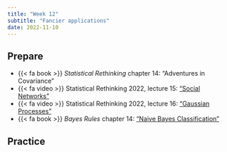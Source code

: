 ```yaml
---
title: "Week 12"
subtitle: "Fancier applications"
date: 2022-11-10
---
```


## Prepare

- {{< fa book >}} *Statistical Rethinking* chapter 14: "Adventures in Covariance"
- {{< fa video >}} Statistical Rethinking 2022, lecture 15: ["Social Networks"](https://youtu.be/L_QumFUv7C8)
- {{< fa video >}} Statistical Rethinking 2022, lecture 16: ["Gaussian Processes"](https://youtu.be/PIuqxOBJqLU)
- {{< fa book >}} *Bayes Rules* chapter 14: ["Naive Bayes Classification"](https://www.bayesrulesbook.com/chapter-14.html)


## Practice

